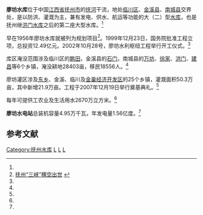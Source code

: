 {{Infobox Reservoir | 
|name                     = 廖坊水库
|nickname                 = 
|image                    = 
|image_caption            = 
|map                      = 
|map_caption              = 
|pushpin_map              = China
|pushpin_map_caption      = 廖坊水库在中国的位置
|code                     = 
|class                    = 大（二）型[[水库|水库]]
|location_of_reservoir    = [[江西|江西]][[抚州|抚州]][[临川|临川]]、[[金溪|金溪]]、[[南城|南城]]
|location_of_dam          = [[临川|临川]][[鹏田乡|鹏田乡]]廖坊村、[[金溪|金溪]][[石门乡_(金溪县)|石门乡]]
|inflow                   = [[抚河|抚河]]
|outflow                  = 抚河
|catchment_area           = 7060
|reservoir_area           = 37.08
|mean_depth               = 
|maximum_depth            = 
|flood_level              = 67.94
|normal_water_level       = 65
|dead_water_level         = 
|water_quality            = 
|island                   = 
|maximum_storage_capacity = 4.32亿
|normal_storage_capacity  = 
|dead_storage_capacity    = 
|type_of_dam              = 
|elevation_of_dam         = 70.5
|height_of_dam            = 38.2
|length_of_dam            = 283
|width_of_dam             = 
|installed_capacity       = 4.95万千瓦
|irrigated_area           = 50.3万亩
|start                    = 2002年10月28日
|complete                 = 
|cost                     = 12.49亿元
|emigrate                 = 18556人
|latd = 27
|latm = 44
|lats = 51
|latNS = N
|longd = 116
|longm = 37
|longs = 47
|longEW = E
|website = 
|footnotes = <ref name="廖坊水库横空出世">[http://www.zgfznews.com/fznews/zhuanti/jubian/tupianxinwen/2009/10/12/385923.shtml 廖坊水库横空出世]</ref> 
}}
'''廖坊水库'''位于中国[[江西省|江西省]][[抚州市|抚州市]]的[[抚河|抚河]]干流，地处[[临川区|临川区]]、[[金溪县|金溪县]]、[[南城县|南城县]]交界处，是以防洪、灌溉为主，兼有发电、供水、航运等功能的大（二）型[[水库|水库]]，也是抚州继[[洪门水库|洪门水库]]之后的第二座大型水库。<ref name="廖坊水库横空出世"/>

早在1956年廖坊水库就被列为规划项目<ref>[http://www.tengqiao.gov.cn/tqgk/liaofang.htm 抚州“三峡”横空出世] {{webarchive|url=https://web.archive.org/web/20160325004542/http://www.tengqiao.gov.cn/tqgk/liaofang.htm |date=2016-03-25 }}</ref>。1999年12月23日，国务院批准工程立项，总投资12.49亿元。2002年10月28号，廖坊水利枢纽工程举行开工仪式。<ref name="廖坊水库横空出世"/>

库区淹没范围涉及临川区的[[鹏田乡|鹏田]]，金溪县的[[石门乡_(金溪县)|石门]]，南城县的[[万坊镇|万坊]]、[[徐家乡|徐家]]、[[洪门镇|洪门]]、[[建昌镇|建昌]]等6个乡镇，淹没耕地28403亩，移民18556人。<ref name="廖坊水库横空出世"/>

廖坊灌区涉及[[东乡|东乡]]、金溪、临川及[[金巢经济开发区|金巢经济开发区]]的25个乡镇，灌溉面积50.3万亩，其中新增21.9万亩。工程于2007年12月19日举行奠基典礼。<ref name="廖坊水库横空出世"/>

每年可提供工农业及生活用水2670万立方米。<ref name="廖坊水库横空出世"/>

'''廖坊水电站'''总装机容量4.95万千瓦，年发电量1.56亿度。<ref name="廖坊水库横空出世"/>

==参考文献==
{{reflist}}
{{Jiangxi Reservoir}}

[[Category:抚州水库|Category:抚州水库]]
[[Category:临川区|L]]
[[Category:金溪县|L]]
[[Category:南城县|L]]
